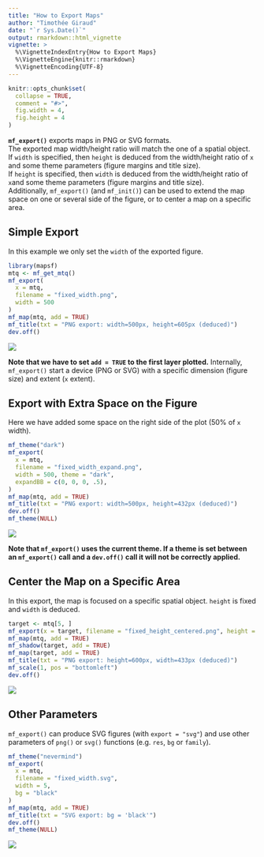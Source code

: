 ```yaml
---
title: "How to Export Maps"
author: "Timothée Giraud"
date: "`r Sys.Date()`"
output: rmarkdown::html_vignette
vignette: >
  %\VignetteIndexEntry{How to Export Maps}
  %\VignetteEngine{knitr::rmarkdown}
  %\VignetteEncoding{UTF-8}
---
```




```r
knitr::opts_chunk$set(
  collapse = TRUE,
  comment = "#>",
  fig.width = 4,
  fig.height = 4
)
```


**`mf_export()`** exports maps in PNG or SVG formats.   
The exported map width/height ratio will match the one of a spatial object.   
If `width` is specified, then `height` is deduced from the width/height ratio of `x` and some theme parameters (figure margins and title size).  
If `height` is specified, then `width` is deduced from the width/height ratio of `x`and some theme parameters (figure margins and title size).  
Additionally, `mf_export()` (and `mf_init()`) can be used to extend the map space on one or several side of the figure, or to center a map on a specific area.


## Simple Export

In this example we only set the `width` of the exported figure. 

```r
library(mapsf)
mtq <- mf_get_mtq()
mf_export(
  x = mtq, 
  filename = "fixed_width.png", 
  width = 500
)
mf_map(mtq, add = TRUE)
mf_title(txt = "PNG export: width=500px, height=605px (deduced)")
dev.off()
```

![](fixed_width.png)

**Note that we have to set `add = TRUE` to the first layer plotted.** Internally, `mf_export()` start a device (PNG or SVG) with a specific dimension (figure size) and extent (`x` extent). 


## Export with Extra Space on the Figure

Here we have added some space on the right side of the plot (50% of `x` width). 

```r
mf_theme("dark")
mf_export(
  x = mtq, 
  filename = "fixed_width_expand.png",
  width = 500, theme = "dark",
  expandBB = c(0, 0, 0, .5),
)
mf_map(mtq, add = TRUE)
mf_title(txt = "PNG export: width=500px, height=432px (deduced)")
dev.off()
mf_theme(NULL)
```
![](fixed_width_expand.png)

**Note that `mf_export()` uses the current theme. If a theme is set between an `mf_export()` call and a `dev.off()` call it will not be correctly applied.**


## Center the Map on a Specific Area
In this export, the map is focused on a specific spatial object. `height` is fixed and `width` is deduced. 

```r
target <- mtq[5, ]
mf_export(x = target, filename = "fixed_height_centered.png", height = 600)
mf_map(mtq, add = TRUE)
mf_shadow(target, add = TRUE)
mf_map(target, add = TRUE)
mf_title(txt = "PNG export: height=600px, width=433px (deduced)")
mf_scale(1, pos = "bottomleft")
dev.off()
```
![](fixed_height_centered.png)

## Other Parameters
`mf_export()` can produce SVG figures (with `export = "svg"`) and use other parameters of `png()` or `svg()` functions (e.g. `res`, `bg` or `family`).

```r
mf_theme("nevermind")
mf_export(
  x = mtq, 
  filename = "fixed_width.svg",
  width = 5, 
  bg = "black"
)
mf_map(mtq, add = TRUE)
mf_title(txt = "SVG export: bg = 'black'")
dev.off()
mf_theme(NULL)
```

![](fixed_width.svg)




